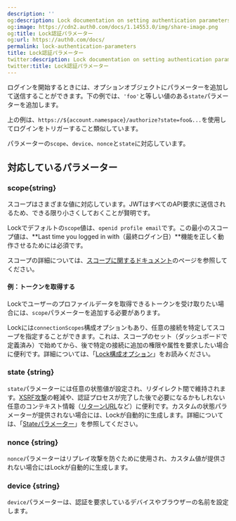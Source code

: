 ```yaml
---
description: ''
og:description: Lock documentation on setting authentication parameters.
og:image: https://cdn2.auth0.com/docs/1.14553.0/img/share-image.png
og:title: Lock認証パラメーター
og:url: https://auth0.com/docs/
permalink: lock-authentication-parameters
title: Lock認証パラメーター
twitter:description: Lock documentation on setting authentication parameters.
twitter:title: Lock認証パラメーター
---
```


ログインを開始するときには、オプションオブジェクトにパラメーターを追加して送信することができます。下の例では、`'foo'`と等しい値のある`state`パラメーターを追加します。



上の例は、`https://${account.namespace}/authorize?state=foo&...`を使用してログインをトリガーすること類似しています。

パラメーターの`scope`、`device`、`nonce`と`state`に対応しています。

## 対応しているパラメーター

### scope{string}



スコープはさまざまな値に対応しています。JWTはすべてのAPI要求に送信されるため、できる限り小さくしておくことが賢明です。

Lockでデフォルトの`scope`値は、`openid profile email`です。この最小のスコープ値は、**Last time you logged in with（最終ログイン日）**機能を正しく動作させるためには必須です。



スコープの詳細については、[スコープに関するドキュメント](/apis/scopes)のページを参照してください。

#### 例：トークンを取得する

Lockでユーザーのプロファイルデータを取得できるトークンを受け取りたい場合には、`scope`パラメーターを追加する必要があります。



Lockには`connectionScopes`構成オプションもあり、任意の接続を特定してスコープを指定することができます。これは、スコープのセット（ダッシュボードで定義済み）で始めてから、後で特定の接続に追加の権限や属性を要求したい場合に便利です。詳細については、「[Lock構成オプション](/libraries/lock/lock-configuration)」をお読みください。

### state {string}

`state`パラメーターには任意の状態値が設定され、リダイレクト間で維持されます。[XSRF攻撃](http://en.wikipedia.org/wiki/Cross-site_request_forgery)の軽減や、認証プロセスが完了した後で必要になるかもしれない任意のコンテキスト情報（[リターンURL](/logout/redirect-users-after-logout)など）に便利です。カスタムの状態パラメーターが提供されない場合には、Lockが自動的に生成します。詳細については、「[Stateパラメーター](/attack-protection/state-parameters)」を参照してください。

### nonce {string}

`nonce`パラメーターはリプレイ攻撃を防ぐために使用され、カスタム値が提供されない場合にはLockが自動的に生成します。

### device {string}

`device`パラメーターは、認証を要求しているデバイスやブラウザーの名前を設定します。
